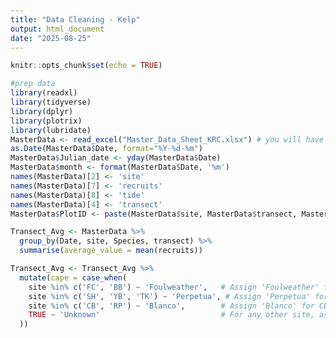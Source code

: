 ```yaml
---
title: "Data Cleaning - Kelp"
output: html_document
date: "2025-08-25"
---
```


```r
knitr::opts_chunk$set(echo = TRUE)
```

```r
#prep data
library(readxl)
library(tidyverse)
library(dplyr)
library(plotrix)
library(lubridate)
MasterData <- read_excel("Master_Data_Sheet_KRC.xlsx") # you will have to change the directory to where you saved the file, then you should be able to upload
as.Date(MasterData$Date, format="%Y-%d-%m")
MasterData$Julian_date <- yday(MasterData$Date)
MasterData$month <- format(MasterData$Date, '%m')
names(MasterData)[2] <- 'site'
names(MasterData)[7] <- 'recruits'
names(MasterData)[8] <- 'tide'
names(MasterData)[4] <- 'transect'
MasterData$PlotID <- paste(MasterData$site, MasterData$transect, MasterData$`Meter #`, sep = ".")

Transect_Avg <- MasterData %>%
  group_by(Date, site, Species, transect) %>%
  summarise(average_value = mean(recruits))

Transect_Avg <- Transect_Avg %>%
  mutate(cape = case_when(
    site %in% c('FC', 'BB') ~ 'Foulweather',   # Assign 'Foulweather' for FC and BB
    site %in% c('SH', 'YB', 'TK') ~ 'Perpetua', # Assign 'Perpetua' for SH, YB, and TK
    site %in% c('CB', 'RP') ~ 'Blanco',        # Assign 'Blanco' for CB and RP
    TRUE ~ 'Unknown'                           # For any other site, assign 'Unknown'
  ))
```

